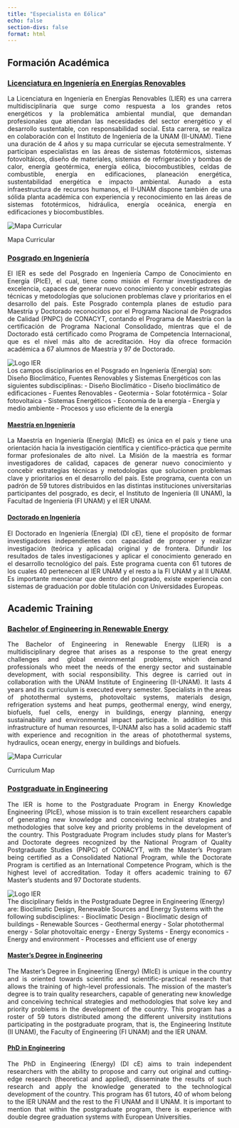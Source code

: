 ```yaml
---
title: "Especialista en Eólica"
echo: false
section-divs: false
format: html
---
```


<style>
/* Aplica alineación justificada al texto */
p, h1, h2, h3, h4, h5, h6 {
  text-align: justify;
}
</style>

::: {.content-visible when-profile="spanish"}

## Formación Académica
### [Licenciatura en Ingeniería en Energías Renovables](https://www.ier.unam.mx/licenciatura.html)
La Licenciatura en Ingeniería en Energías Renovables (LIER) es una carrera multidisciplinaria que surge como respuesta a los grandes retos energéticos y la problemática ambiental mundial, que demandan profesionales que atiendan las necesidades del sector energético y el desarrollo sustentable, con responsabilidad social. Esta carrera, se realiza en colaboración con el Instituto de Ingeniería de la UNAM (II-UNAM). Tiene una duración de 4 años y su mapa curricular se ejecuta semestralmente. Y participan especialistas en las áreas de sistemas fototérmicos, sistemas fotovoltáicos, diseño de materiales, sistemas de refrigeración y bombas de calor, energía geotérmica, energía eólica, biocombustibles, celdas de combustible, energía en edificaciones, planeación energética, sustentabilidad energética e impacto ambiental. Aunado a esta infraestructura de recursos humanos, el II-UNAM dispone también de una sólida planta académica con experiencia y reconocimiento en las áreas de sistemas fototérmicos, hidráulica, energía oceánica, energía en edificaciones y biocombustibles.

<div class="image-container">
  <img src="./imgs/IERBlanco.png" alt="Mapa Curricular" class="centered-image">
  <p class="footer">Mapa Curricular</p>
</div>

### [Posgrado en Ingeniería](https://www.ier.unam.mx/Posgrado.html)
El IER es sede del Posgrado en Ingeniería Campo de Conocimiento en Energía (PIcE), el cual, tiene como misión el Formar investigadores de excelencia, capaces de generar nuevo conocimiento y concebir estrategias técnicas y metodologías que solucionen problemas clave y prioritarios en el desarrollo del país. Este Posgrado contempla planes de estudio para Maestría y Doctorado reconocidos por el Programa Nacional de Posgrados de Calidad (PNPC) de CONACYT, contando el Programa de Maestría con la certificación de Programa Nacional Consolidado, mientras que el de Doctorado está certificado como Programa de Competencia Internacional, que es el nivel más alto de acreditación. Hoy día ofrece formación académica a 67 alumnos de Maestría y 97 de Doctorado.

<div class="clearfix">
  <img src="./imgs/IERBlanco.png" alt="Logo IER" class="img-left"/>
    <div class="text-container">

Los campos disciplinarios en el Posgrado en Ingeniería (Energía) son: Diseño Bioclimático, Fuentes Renovables y Sistemas Energéticos con las siguientes subdisciplinas:
- Diseño Bioclimático
  - Diseño bioclimático de edificaciones
- Fuentes Renovables
  - Geotermia
  - Solar fototérmica
  - Solar fotovoltaica
- Sistemas Energéticos
  - Economía de la energía
  - Energía y medio ambiente
  - Procesos y uso eficiente de la energía
    </div>
</div>

#### [Maestría en Ingeniería](https://www.posgrado.unam.mx/programa/ingenieria-maestria/)
La Maestría en Ingeniería (Energía) (MIcE) es única en el país y tiene una orientación hacia la investigación científica y científico-práctica que permite formar profesionales de alto nivel. La Misión de la maestría es formar investigadores de calidad, capaces de generar nuevo conocimiento y concebir estrategias técnicas y metodologías que solucionen problemas clave y prioritarios en el desarrollo del país. Este programa, cuenta con un padrón de 59 tutores distribuidos en las distintas instituciones universitarias participantes del posgrado, es decir, el Instituto de Ingeniería (II UNAM), la Facultad de Ingeniería (FI UNAM) y el IER UNAM.

#### [Doctorado en Ingeniería](https://www.posgrado.unam.mx/programa/ingenieria-doctorado/)
El Doctorado en Ingeniería (Energía) (DI cE), tiene el propósito de formar investigadores independientes con capacidad de proponer y realizar investigación (teórica y aplicada) original y de frontera. Difundir los resultados de tales investigaciones y aplicar el conocimiento generado en el desarrollo tecnológico del país. Este programa cuenta con 61 tutores de los cuales 40 pertenecen al IER UNAM y el resto a la FI UNAM y al II UNAM. Es importante mencionar que dentro del posgrado, existe experiencia con sistemas de graduación por doble titulación con Universidades Europeas.

:::

::: {.content-visible when-profile="english"}

## Academic Training
### [Bachelor of Engineering in Renewable Energy](https://www.ier.unam.mx/licenciatura.html)
The Bachelor of Engineering in Renewable Energy (LIER) is a multidisciplinary degree that arises as a response to the great energy challenges and global environmental problems, which demand professionals who meet the needs of the energy sector and sustainable development, with social responsibility. This degree is carried out in collaboration with the UNAM Institute of Engineering (II-UNAM). It lasts 4 years and its curriculum is executed every semester. Specialists in the areas of photothermal systems, photovoltaic systems, materials design, refrigeration systems and heat pumps, geothermal energy, wind energy, biofuels, fuel cells, energy in buildings, energy planning, energy sustainability and environmental impact participate. In addition to this infrastructure of human resources, II-UNAM also has a solid academic staff with experience and recognition in the areas of photothermal systems, hydraulics, ocean energy, energy in buildings and biofuels.

<div class="image-container">
  <img src="./imgs/IERBlanco.png" alt="Mapa Curricular" class="centered-image">
  <p class="footer">Curriculum Map</p>
</div>

### [Postgraduate in Engineering](https://www.ier.unam.mx/Posgrado.html)
The IER is home to the Postgraduate Program in Energy Knowledge Engineering (PIcE), whose mission is to train excellent researchers capable of generating new knowledge and conceiving technical strategies and methodologies that solve key and priority problems in the development of the country. This Postgraduate Program includes study plans for Master's and Doctorate degrees recognized by the National Program of Quality Postgraduate Studies (PNPC) of CONACYT, with the Master's Program being certified as a Consolidated National Program, while the Doctorate Program is certified as an International Competence Program, which is the highest level of accreditation. Today it offers academic training to 67 Master's students and 97 Doctorate students.

<div class="clearfix">
  <img src="./imgs/IERBlanco.png" alt="Logo IER" class="img-left"/>
    <div class="text-container">

The disciplinary fields in the Postgraduate Degree in Engineering (Energy) are: Bioclimatic Design, Renewable Sources and Energy Systems with the following subdisciplines:
- Bioclimatic Design
- Bioclimatic design of buildings
- Renewable Sources
- Geothermal energy
- Solar photothermal energy
- Solar photovoltaic energy
- Energy Systems
- Energy economics
- Energy and environment
- Processes and efficient use of energy
    </div>
</div>

#### [Master's Degree in Engineering](https://www.posgrado.unam.mx/programa/ingenieria-maestria/)
The Master's Degree in Engineering (Energy) (MIcE) is unique in the country and is oriented towards scientific and scientific-practical research that allows the training of high-level professionals. The mission of the master's degree is to train quality researchers, capable of generating new knowledge and conceiving technical strategies and methodologies that solve key and priority problems in the development of the country. This program has a roster of 59 tutors distributed among the different university institutions participating in the postgraduate program, that is, the Engineering Institute (II UNAM), the Faculty of Engineering (FI UNAM) and the IER UNAM.

#### [PhD in Engineering](https://www.posgrado.unam.mx/programa/ingenieria-doctorado/)
The PhD in Engineering (Energy) (DI cE) aims to train independent researchers with the ability to propose and carry out original and cutting-edge research (theoretical and applied), disseminate the results of such research and apply the knowledge generated to the technological development of the country. This program has 61 tutors, 40 of whom belong to the IER UNAM and the rest to the FI UNAM and II UNAM. It is important to mention that within the postgraduate program, there is experience with double degree graduation systems with European Universities.

:::